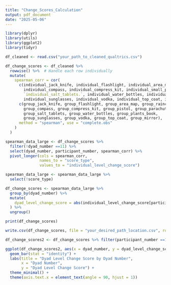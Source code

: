 ```yaml
---
title: "Change_Scores_Calculation"
output: pdf_document
date: "2025-05-06"
---
```


```r
library(dplyr)
library(utils)
library(ggplot2)
library(tidyr)
```

```r
df_cleaned <- read.csv("your_path_to_cleaned_qualtrics.csv")
```

```r
df_change_scores <- df_cleaned %>%
  rowwise() %>%  # Handle each row individually
  mutate(
    spearman_corr = cor(
      c(individual_jack_knife, individual_flashlight, individual_area_map, `individual_plastic._raincoat`, 
        individual_compass, individual_compress_kit, individual_small_pistol, individual_parachute, 
        `individual_salt_tablets.`, individual_water_bottles, individual_plants_book, 
        individual_sunglasses, individual_vodka, individual_top_coat, individual_mirror),
      c(group_jack_knife, group_flashlight, group_area_map, group_raincoat, 
        group_compass, group_compress_kit, group_pistol, group_parachute, 
        group_salt_tablets, group_water_bottles, group_plants_book, 
        group_sunglasses, group_vodka, group_top_coat, group_mirror),
      method = "spearman", use = "complete.obs"
    )
  )
```

```r
spearman_data_large <- df_change_scores %>%
  filter(!dyad_number ==11) %>%
  select(dyad_number, participant_number, spearman_corr) %>%
  pivot_longer(cols = spearman_corr, 
               names_to = "score_type", 
               values_to = "individual_level_change_score")

spearman_data_large <- spearman_data_large %>%
  select(!score_type)

df_change_scores <- spearman_data_large %>% 
  group_by(dyad_number) %>%
  mutate(
    dyad_level_change_score = abs(individual_level_change_score[participant_number == 1] - individual_level_change_score[participant_number == 2])
  ) %>%
  ungroup()
```

```r
print(df_change_scores)
```

```r
write.csv(df_change_scores, file = "your_desired_path_location.csv", row.names = FALSE)
```

```r
df_change_scores2 <- df_change_scores %>% filter(participant_number ==1)

ggplot(df_change_scores2, aes(x = dyad_number, y = dyad_level_change_score)) +
  geom_bar(stat = "identity") +
  labs(title = "Dyad Level Change Score by Dyad Number",
       x = "Dyad Number",
       y = "Dyad Level Change Score") +
  theme_minimal() +
  theme(axis.text.x = element_text(angle = 90, hjust = 1))
```
